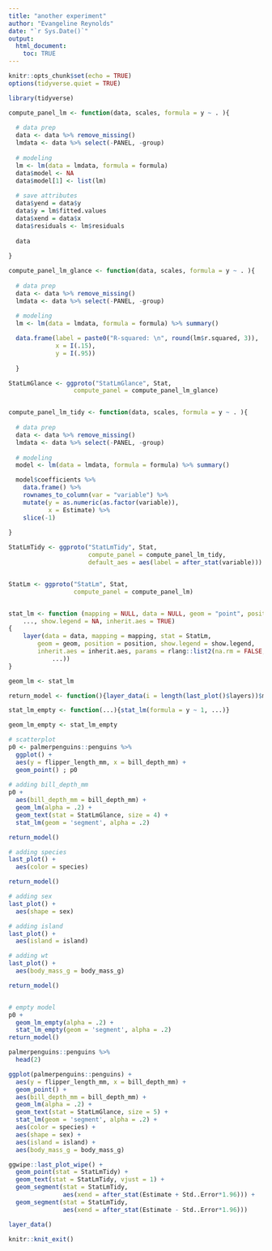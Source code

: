 ```yaml
---
title: "another experiment"
author: "Evangeline Reynolds"
date: "`r Sys.Date()`"
output: 
  html_document:
    toc: TRUE
---
```


```r
knitr::opts_chunk$set(echo = TRUE)
options(tidyverse.quiet = TRUE)
```



```r
library(tidyverse)

compute_panel_lm <- function(data, scales, formula = y ~ . ){
  
  # data prep
  data <- data %>% remove_missing()
  lmdata <- data %>% select(-PANEL, -group)
  
  # modeling
  lm <- lm(data = lmdata, formula = formula)
  data$model <- NA
  data$model[1] <- list(lm)
  
  # save attributes
  data$yend = data$y
  data$y = lm$fitted.values
  data$xend = data$x
  data$residuals <- lm$residuals
  
  data
  
}

compute_panel_lm_glance <- function(data, scales, formula = y ~ . ){
  
  # data prep
  data <- data %>% remove_missing()
  lmdata <- data %>% select(-PANEL, -group)
  
  # modeling
  lm <- lm(data = lmdata, formula = formula) %>% summary()

  data.frame(label = paste0("R-squared: \n", round(lm$r.squared, 3)),
             x = I(.15),
             y = I(.95))
  
  }

StatLmGlance <- ggproto("StatLmGlance", Stat, 
                  compute_panel = compute_panel_lm_glance)


compute_panel_lm_tidy <- function(data, scales, formula = y ~ . ){
  
  # data prep
  data <- data %>% remove_missing()
  lmdata <- data %>% select(-PANEL, -group)
  
  # modeling
  model <- lm(data = lmdata, formula = formula) %>% summary()

  model$coefficients %>% 
    data.frame() %>% 
    rownames_to_column(var = "variable") %>% 
    mutate(y = as.numeric(as.factor(variable)),
           x = Estimate) %>% 
    slice(-1)
  
}

StatLmTidy <- ggproto("StatLmTidy", Stat,
                      compute_panel = compute_panel_lm_tidy,
                      default_aes = aes(label = after_stat(variable)))


StatLm <- ggproto("StatLm", Stat, 
                  compute_panel = compute_panel_lm)


stat_lm <- function (mapping = NULL, data = NULL, geom = "point", position = "identity", 
    ..., show.legend = NA, inherit.aes = TRUE) 
{
    layer(data = data, mapping = mapping, stat = StatLm, 
        geom = geom, position = position, show.legend = show.legend, 
        inherit.aes = inherit.aes, params = rlang::list2(na.rm = FALSE, 
            ...))
}

geom_lm <- stat_lm

return_model <- function(){layer_data(i = length(last_plot()$layers))$model[[1]] %>% summary}

stat_lm_empty <- function(...){stat_lm(formula = y ~ 1, ...)}

geom_lm_empty <- stat_lm_empty

```


```r
# scatterplot
p0 <- palmerpenguins::penguins %>% 
  ggplot() + 
  aes(y = flipper_length_mm, x = bill_depth_mm) + 
  geom_point() ; p0
  
# adding bill_depth_mm
p0 + 
  aes(bill_depth_mm = bill_depth_mm) +
  geom_lm(alpha = .2) +
  geom_text(stat = StatLmGlance, size = 4) +
  stat_lm(geom = 'segment', alpha = .2)

return_model()

# adding species
last_plot() + 
  aes(color = species) 

return_model()

# adding sex
last_plot() + 
  aes(shape = sex)

# adding island
last_plot() + 
  aes(island = island)

# adding wt
last_plot() + 
  aes(body_mass_g = body_mass_g)

return_model()


# empty model
p0 +
  geom_lm_empty(alpha = .2) +
  stat_lm_empty(geom = 'segment', alpha = .2)  
return_model()
```


```r
palmerpenguins::penguins %>% 
  head(2)

ggplot(palmerpenguins::penguins) + 
  aes(y = flipper_length_mm, x = bill_depth_mm) + 
  geom_point() +
  aes(bill_depth_mm = bill_depth_mm) +
  geom_lm(alpha = .2) +
  geom_text(stat = StatLmGlance, size = 5) +
  stat_lm(geom = 'segment', alpha = .2) +
  aes(color = species) + 
  aes(shape = sex) + 
  aes(island = island) + 
  aes(body_mass_g = body_mass_g)

ggwipe::last_plot_wipe() +
  geom_point(stat = StatLmTidy) + 
  geom_text(stat = StatLmTidy, vjust = 1) + 
  geom_segment(stat = StatLmTidy, 
               aes(xend = after_stat(Estimate + Std..Error*1.96))) + 
  geom_segment(stat = StatLmTidy, 
               aes(xend = after_stat(Estimate - Std..Error*1.96)))

layer_data()
```




```r
knitr::knit_exit()


```

